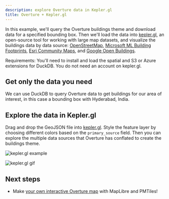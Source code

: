 ```yaml
---
description: explore Overture data in Kepler.gl
title: Overture + Kepler.gl
---
```



In this example, we'll query the Overture buildings theme and download data for a specified bounding box. Then we'll load the data into [kepler.gl](https://kepler.gl/demo), an open-source tool for working with large map datasets, and visualize the buildings data by data source: [OpenStreetMap](https://wiki.openstreetmap.org/wiki/Key:building), [Microsoft ML Building Footprints](https://github.com/microsoft/GlobalMLBuildingFootprints), [Esri Community Maps](https://communitymaps.arcgis.com/home), and [Google Open Buildings](https://sites.research.google/open-buildings/).

Requirements: You'll need to install and load the spatial and S3 or Azure extensions for DuckDB. You do not need an account on kepler.gl.

## Get only the data you need
We can use DuckDB to query Overture data to get buildings for our area of interest, in this case a bounding box with Hyderabad, India.

<QueryBuilder query={HyderabadBuildingsDuckDB}></QueryBuilder>

## Explore the data in Kepler.gl
Drag and drop the GeoJSON file into [kepler.gl](https://kepler.gl/demo). Style the feature layer by choosing different colors based on the `primary_source` field. Then you can explore the multiple data sources that Overture has conflated to create the buildings theme.

![kepler.gl example](/img/examples/kepler-overture-hyderabad.png)

![kepler.gl gif](/img/examples/kepler_overture_buildings_hyderabad.gif)

## Next steps
- Make [your own interactive Overture map](https://docs.overturemaps.org/examples/build-a-map/#13/47.6/-122.33/0/45) with MapLibre and PMTiles!
